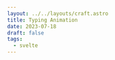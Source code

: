 ```yaml
---
layout: ../../layouts/craft.astro
title: Typing Animation
date: 2023-07-18
draft: false
tags:
  - svelte
---
```



<DemoWindow>
  <TypingAnimation
    client:only="svelte"
    sequence={[
      "Hey there",
      "We'll take a pepperoni pizza",
      "We'll take ribs with fries",
      "We'll take two glasses of watter",
    ]}
    speed={75}
    repeat
    class="w-80 text-xl"
  />
</DemoWindow>
